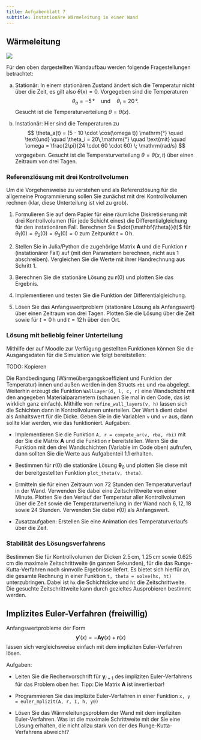 ```yaml
---
title: Aufgabenblatt 7
subtitle: Instationäre Wärmeleitung in einer Wand
---
```


\newcommand{\SI}[2]{#1\,\mathrm{#2}}
\newcommand{\si}[1]{\mathrm{#1}}
\newcommand{\bm}[1]{\mathbf{#1}}
\newcommand{\celsius}{°}
\newcommand{\hour}{h}

## Wärmeleitung

![](bilder/wandaufbau.svg)

Für den oben dargestellten Wandaufbau werden folgende Fragestellungen betrachtet:

a. Stationär: In einem stationären Zustand ändert sich die Temperatur nicht über die Zeit, es gilt also $\dot\theta(x) = 0$. Vorgegeben sind die Temperaturen
   $$
   \theta_a = \SI{-5}{\celsius} \quad \text{und} \quad \theta_i = \SI{20}{\celsius}.     
   $$
   Gesucht ist die Temperaturverteilung $\theta = \theta(x)$. 

a. Instationär: Hier sind die Temperaturen zu
   $$
   \theta_a(t) = (5 - 10 \cdot \cos(\omega t)) \si{\celsius} 
   \quad \text{und} \quad 
   \theta_i = \SI{20}{\celsius} 
   \quad \text{mit} \quad
   \omega = \frac{2\pi}{24 \cdot 60 \cdot 60} \; \si{rad/s}
   $$
   vorgegeben. Gesucht ist die Temperaturverteilung $\theta = \theta(x, t)$ über einen Zeitraum von drei Tagen.

### Referenzlösung mit drei Kontrollvolumen

Um die Vorgehensweise zu verstehen und als Referenzlösung für die allgemeine Programmierung sollen Sie zunächst mit drei Kontrollvolumen rechnen (klar, diese Unterteilung ist viel zu grob). 

1. Formulieren Sie auf dem Papier für eine räumliche Diskretisierung mit drei Kontrollvolumen (für jede Schicht eines) die Differentialgleichung für den instationären Fall. Berechnen Sie $\dot{\bm{\theta}}(t)$ für $\theta_1(0) = \theta_2(0) = \theta_3(0) = 0$ zum Zeitpunkt $t = \SI{0}{h}$. 

1. Stellen Sie in Julia/Python die zugehörige Matrix $\mathbf{A}$ und die Funktion $\mathbf{r}$ (instationärer Fall) auf (mit den Parametern berechnen, nicht aus 1 abschreiben). Vergleichen Sie die Werte mit ihrer Handrechnung aus Schritt 1.

1. Berechnen Sie die stationäre Lösung zu $\mathbf{r}(0)$ und plotten Sie das Ergebnis.

1. Implementieren und testen Sie die Funktion der Differentialgleichung.

1. Lösen Sie das Anfangswertproblem (stationäre Lösung als Anfangswert) über einen Zeitraum von drei Tagen. Plotten Sie die Lösung über die Zeit sowie für $t = \SI{0}{\hour}$ und $t = \SI{12}{\hour}$ über den Ort.

### Lösung mit beliebig feiner Unterteilung
 
 Mithilfe der auf Moodle zur Verfügung gestellten Funktionen können Sie die Ausgangsdaten für die Simulation wie folgt bereitstellen: 

TODO: Kopieren

Die Randbedingung (Wärmeübergangskoeffizient und Funktion der Temperatur) innen und außen werden in den Structs `rbi` und `rba` abgelegt. Weiterhin erzeugt die Funktion `WallLayer(d, l, c, r)` eine Wandschicht mit den angegeben Materialparametern (schauen Sie mal in den Code, das ist wirklich ganz einfach). Mithilfe von `refine_wall_layers(v, h)` lassen sich die Schichten dann in Kontrollvolumen unterteilen. Der Wert `h` dient dabei als Anhaltswert für die Dicke. Geben Sie in die Variablen `v` und `vr` aus, dann sollte klar werden, wie das funktioniert. Aufgaben:

- Implementieren Sie die Funktion `A, r = compute_ar(v, rba, rbi)` mit der Sie die Matrix $\mathbf{A}$ und die Funktion $\mathbf{r}$ bereitstellen. Wenn Sie die Funktion mit den drei Wandschichten (Variable \mc{v} im Code oben) aufrufen, dann sollten Sie die Werte aus Aufgabenteil 1.1 erhalten.

- Bestimmen für $\mathbf{r}(0)$ die stationäre Lösung $\mathbf{\theta}_0$ und plotten Sie diese mit der bereitgestellten Funktion `plot_theta(v, theta)`.

- Ermitteln sie für einen Zeitraum von 72 Stunden den Temperaturverlauf in der Wand. Verwenden Sie dabei eine Zeitschrittweite von einer Minute. Plotten Sie den Verlauf der Temperatur aller Kontrollvolumen über die Zeit sowie die Temperaturverteilung in der Wand nach $6, 12, 18$ sowie $24$ Stunden. Verwenden Sie dabei $\mathbf{r}(0)$ als Anfangswert.

- Zusatzaufgaben: Erstellen Sie eine Animation des Temperaturverlaufs über die Zeit. 

### Stabilität des Lösungsverfahrens

Bestimmen Sie für Kontrollvolumen der Dicken $\SI{2.5}{cm}$, $\SI{1.25}{cm}$ sowie $\SI{0.625}{cm}$ die maximale Zeitschrittweite (in ganzen Sekunden), für die das Runge-Kutta-Verfahren noch sinnvolle Ergebnisse liefert. Es bietet sich hierfür an, die gesamte Rechnung in einer Funktion `t, theta = solve(hx, ht)` unterzubringen. Dabei ist `hx` die Schichtdicke und `ht` die Zeitschrittweite. Die gesuchte Zeitschrittweite kann durch gezieltes Ausprobieren bestimmt werden.


## Implizites Euler-Verfahren (freiwillig)

Anfangswertprobleme der Form
$$
  \mathbf{y}'(x) = - \mathbf{A} \mathbf{y}(x) + \mathbf{r}(x)
$$
lassen sich vergleichsweise einfach mit dem impliziten Euler-Verfahren lösen.

Aufgaben:

- Leiten Sie die Rechenvorschrift für $\mathbf{y}_{i+1}$ des impliziten Euler-Verfahrens für das Problem oben her. Tipp: Die Matrix $\mathbf{A}$ ist invertierbar!

- Programmieren Sie das implizite Euler-Verfahren in einer Funktion `x, y = euler_mplizit(A, r, I, h, y0)`

- Lösen Sie das Wärmeleitungsproblem der Wand mit dem impliziten Euler-Verfahren. Was ist die maximale Schrittweite mit der Sie eine Lösung erhalten, die nicht allzu stark von der des Runge-Kutta-Verfahrens abweicht?


